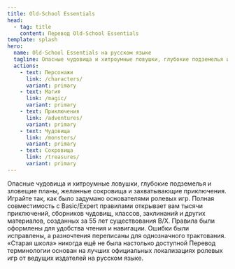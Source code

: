 ```yaml
---
title: Old-School Essentials
head:
  - tag: title
    content: Перевод Old-School Essentials
template: splash
hero:
  name: Old-School Essentials на русском языке
  tagline: Опасные чудовища и хитроумные ловушки, глубокие подземелья и зловещие планы, волшебные сокровища и захватывающие приключения. Играйте так, как было задумано основателями ролевых игр.
  actions:
    - text: Персонажи
      link: /characters/
      variant: primary
    - text: Магия
      link: /magic/
      variant: primary
    - text: Приключения
      link: /adventures/
      variant: primary
    - text: Чудовища
      link: /monsters/
      variant: primary
    - text: Сокровища
      link: /treasures/
      variant: primary
---
```



<CardGrid>
  <Card title="Дух классики" icon="open-book">
    Опасные чудовища и хитроумные ловушки, глубокие подземелья и зловещие планы,
    желанные сокровища и захватывающие приключения. Играйте так, как было
    задумано основателями ролевых игр.
  </Card>
  <Card title="Совместимость" icon="puzzle">
    Полная совместимость с Basic/Expert правилами открывает вам тысячи
    приключений, сборников чудовищ, классов, заклинаний и других материалов,
    созданных за 55 лет существования B/X.
  </Card>
  <Card title="Обновлённый формат" icon="document">
    Правила были оформлены для удобства чтения и навигации. Ошибки были
    исправлены, а разночтения переписаны для однозначного трактования. «Старая
    школа» никогда ещё не была настолько доступной
  </Card>
  <Card title="Корректный перевод" icon="translate">
    Перевод терминологии основан на лучших официальных локализациях ролевых игр
    от ведущих издателей на русском языке.
  </Card>
</CardGrid>
